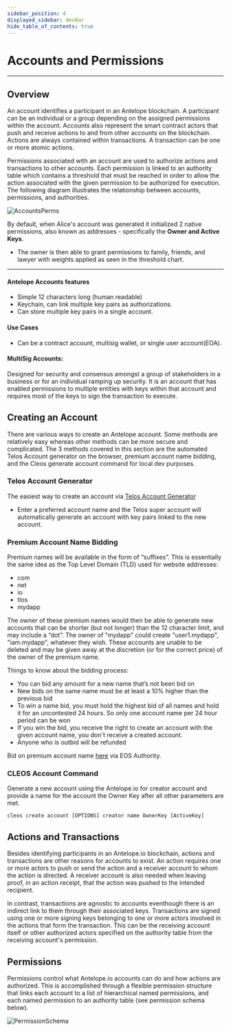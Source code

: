 ```yaml
---
sidebar_position: 4
displayed_sidebar: devBar
hide_table_of_contents: true
---
```

# Accounts and Permissions
--------                                    -------- 

## Overview

An account identifies a participant in an Antelope blockchain. A participant can be an individual or a group depending on the assigned permissions within the account. Accounts also represent the smart contract actors that push and receive actions to and from other accounts on the blockchain. Actions are always contained within transactions. A transaction can be one or more atomic actions.

Permissions associated with an account are used to authorize actions and transactions to other accounts. Each permission is linked to an authority table which contains a threshold that must be reached in order to allow the action associated with the given permission to be authorized for execution. The following diagram illustrates the relationship between accounts, permissions, and authorities.


![AccountsPerms](/img/accounts_perms_auths.png)


By default, when Alice's account was generated it initialized 2 native permissions, also known as addresses - specifically the __Owner and Active Keys__.

- The owner is then able to grant permissions to family, friends, and lawyer with weights applied as seen in the threshold chart. 

----            -----           

#### __Antelope Accounts features__
- Simple 12 characters long (human readable)
- Keychain, can link multiple key pairs as authorizations. 
- Can store multiple key pairs in a single account. 

#### __Use Cases__ 
- Can be a contract account, multisig wallet, or single user account(EOA). 

#### MultiSig Accounts: 
Designed for security and consensus amongst a group of stakeholders in a business or for an individual ramping up security. It is an account that has enabled permissions to multiple entities with keys within that account and requires most of the keys to sign the transaction to execute.

## Creating an Account 
There are various ways to create an Antelope account. Some methods are relatively easy whereas other methods can be more secure and complicated. The 3 methods covered in this section are the automated Telos Account generator on the browser, premium account name bidding, and the Cleos generate account command for local dev purposes.



### Telos Account Generator
The easiest way to create an account via [Telos Account Generator](https://app.telos.net/accounts/add)
- Enter a preferred account name and the Telos super account will automatically generate an account with key pairs linked to the new account. 

### Premium Account Name Bidding
Premium names will be available in the form of “suffixes”. This is essentially the same idea as the Top Level Domain (TLD) used for website addresses:

- com
- net
- io
- tlos
- mydapp
  
The owner of these premium names would then be able to generate new accounts that can be shorter (but not longer) than the 12 character limit, and may include a “dot”. The owner of "mydapp" could create "user1.mydapp", "iam.mydapp", whatever they wish. These accounts are unable to be deleted and may be given away at the discretion (or for the correct price) of the owner of the premium name.

Things to know about the bidding process:

- You can bid any amount for a new name that’s not been bid on
- New bids on the same name must be at least a 10% higher than the previous bid
- To win a name bid, you must hold the highest bid of all names and hold it for an uncontested 24 hours. So only one account name per 24 hour period can be won
- If you win the bid, you receive the right to create an account with the given account name, you don't receive a created account.
- Anyone who is outbid will be refunded
  
Bid on premium account name [here](https://eosauthority.com/bidname?network=telos) via EOS Authority.

### CLEOS Account Command  
Generate a new account using the Antelope.io for creator account and provide a name for the account the Owner Key after all other parameters are met. 


```cleos create account [OPTIONS] creator name OwnerKey [ActiveKey]```




## Actions and Transactions 

Besides identifying participants in an Antelope.io blockchain, actions and transactions are other reasons for accounts to exist. An action requires one or more actors to push or send the action and a receiver account to whom the action is directed. A receiver account is also needed when leaving proof, in an action receipt, that the action was pushed to the intended recipient.

In contrast, transactions are agnostic to accounts eventhough there is an indirect link to them through their associated keys. Transactions are signed using one or more signing keys belonging to one or more actors involved in the actions that form the transaction. This can be the receiving account itself or other authorized actors specified on the authority table from the receiving account's permission.

## Permissions

Permissions control what Antelope.io accounts can do and how actions are authorized. This is accomplished through a flexible permission structure that links each account to a list of hierarchical named permissions, and each named permission to an authority table (see permission schema below).

![PermissionSchema](/img/premissionschema.png)
